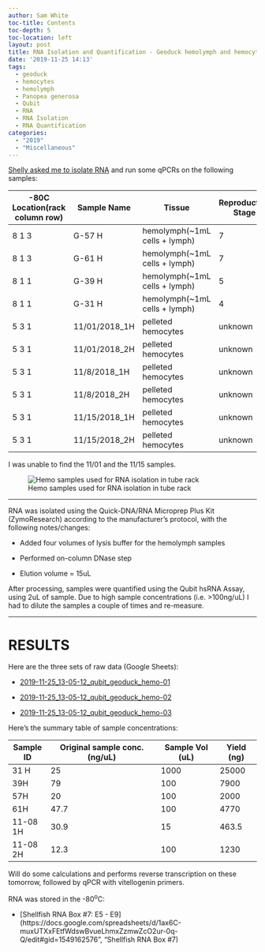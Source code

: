 ```yaml
---
author: Sam White
toc-title: Contents
toc-depth: 5
toc-location: left
layout: post
title: RNA Isolation and Quantification - Geoduck hemolymph and hemocyte samples
date: '2019-11-25 14:13'
tags:
  - geoduck
  - hemocytes
  - hemolymph
  - Panopea generosa
  - Qubit
  - RNA
  - RNA Isolation
  - RNA Quantification
categories:
  - "2019"
  - "Miscellaneous"
---
```

[Shelly asked me to isolate RNA](https://github.com/RobertsLab/resources/issues/763) and run some qPCRs on the following samples:


| -80C Location(rack column row) | Sample Name   | Tissue                        | Reproductive Stage | Sex     |
|--------------------------------|---------------|-------------------------------|--------------------|---------|
| 8 1 3                          | G-57 H        | hemolymph(~1mL cells + lymph) | 7                  | F       |
| 8 1 3                          | G-61 H        | hemolymph(~1mL cells + lymph) | 7                  | F       |
| 8 1 1                          | G-39 H        | hemolymph(~1mL cells + lymph) | 5                  | F       |
| 8 1 1                          | G-31 H        | hemolymph(~1mL cells + lymph) | 4                  | F       |
| 5 3 1                          | 11/01/2018_1H | pelleted hemocytes            | unknown            | unknown |
| 5 3 1                          | 11/01/2018_2H | pelleted hemocytes            | unknown            | unknown |
| 5 3 1                          | 11/8/2018_1H  | pelleted hemocytes            | unknown            | unknown |
| 5 3 1                          | 11/8/2018_2H  | pelleted hemocytes            | unknown            | unknown |
| 5 3 1                          | 11/15/2018_1H | pelleted hemocytes            | unknown            | unknown |
| 5 3 1                          | 11/15/2018_2H | pelleted hemocytes            | unknown            | unknown |


I was unable to find the 11/01 and the 11/15 samples.

![Hemo samples used for RNA isolation in tube rack](https://github.com/RobertsLab/sams-notebook/blob/master/images/20191125_samples_geo_hemo.jpg?raw=true)

---

RNA was isolated using the Quick-DNA/RNA Microprep Plus Kit (ZymoResearch) according to the manufacturer's protocol, with the following notes/changes:

- Added four volumes of lysis buffer for the hemolymph samples

- Performed on-column DNase step

- Elution volume = 15uL

After processing, samples were quantified using the Qubit hsRNA Assay, using 2uL of sample. Due to high sample concentrations (i.e. >100ng/uL) I had to dilute the samples a couple of times and re-measure.



---

# RESULTS

Here are the three sets of raw data (Google Sheets):

- [2019-11-25_13-05-12_qubit_geoduck_hemo-01](https://docs.google.com/spreadsheets/d/1CzQ5K2uvKq6FUdW5_zVsAKkBOLqS7exz6gznEpJCd8o/edit?usp=sharing)

- [2019-11-25_13-05-12_qubit_geoduck_hemo-02](https://docs.google.com/spreadsheets/d/1xmLya8a2Jy8zusVEgZr9O3Kg2k65s4Je9hvBb85AJcI/edit?usp=sharing)

- [2019-11-25_13-05-12_qubit_geoduck_hemo-03](https://docs.google.com/spreadsheets/d/1ec_pCFu-LSu8lVYjB5bSkoIpypvN-70ruT0ZGsMXIbg/edit?usp=sharing)


Here's the summary table of sample concentrations:

| Sample ID | Original sample conc. (ng/uL) | Sample Vol (uL) | Yield (ng) |
|-----------|-------------------------------|-----------------|------------|
| 31 H      | 25                            | 1000            | 25000      |
| 39H       | 79                            | 100             | 7900       |
| 57H       | 20                            | 100             | 2000       |
| 61H       | 47.7                          | 100             | 4770       |
| 11-08 1H  | 30.9                          | 15              | 463.5      |
| 11-08 2H  | 12.3                          | 100             | 1230       |


Will do some calculations and performs reverse transcription on these tomorrow, followed by qPCR with vitellogenin primers.

RNA was stored in the -80<sup>o</sup>C:

- [Shellfish RNA Box #7: E5 - E9](https://docs.google.com/spreadsheets/d/1ax6C-muxUTXxFEtfWdswBvueLhmxZzmwZcO2ur-0q-Q/edit#gid=1549162576", "Shellfish RNA Box #7)
